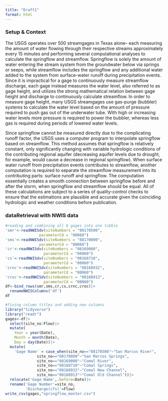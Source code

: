 ```yaml
---
title: "Draft1"
format: html
---
```


### Setup & Context

The USGS operates over 500 streamgages in Texas alone– each measuring the amount of water flowing through their respective streams approximately every 15 minutes and performing several computational analyses to calculate the springflow and streamflow. Springflow is solely the amount of water entering the stream system from the groundwater below via springs or seeps, while streamflow includes the springflow and any additional water added to the system from surface-water runoff during precipitation events. Since it is impractical for a gage to continuously measure streamflow discharge, each gage instead measures the water level, also referred to as gage height, and utilizes the strong mathematical relation between gage height and discharge to continuously calculate streamflow. In order to measure gage height, many USGS streamgages use gas-purge (bubbler) systems to calculate the water level based on the amount of pressure required to push gas out of the underwater tube. With high or increasing water levels more pressure is required to power the bubbler, whereas less gas is required during periods of lowered water levels.

Since springflow cannot be measured directly due to the complicating runoff factor, the USGS uses a computer program to interpolate springflow based on streamflow. This method assumes that springflow is relatively constant, only significantly changing with variable hydrologic conditions of the contributing regional aquifer (decreasing aquifer levels due to drought, for example, would cause a decrease in regional springflow). When surface water runoff from precipitation events contributes to streamflow, another computation is required to separate the streamflow measurement into its contributing parts: surface runoff and springflow. The computation essentially creates a smooth connection between springflow before and after the storm, when springflow and streamflow should be equal. All of these calculations are subject to a series of quality-control checks to ensure that the estimations are plausible and accurate given the coinciding hydrologic and weather conditions before publication.

### dataRetrieval with NWIS data

```r
#reading and combining all 6 gages into one tibble
'smr'<-readNWISdv(siteNumbers = "08170500",
               parameterCd = "00060")
'sms'<-readNWISdv(siteNumbers = "08170000",
               parameterCd = "00060")
'cr'<-readNWISdv(siteNumbers = "08169000",
                 parameterCd = "00060")
'cs'<-readNWISdv(siteNumbers = "08168710",
                 parameterCd = "00060")
'crnc'<-readNWISdv(siteNumbers = "08168932",
                 parameterCd = "00060")
'croc'<-readNWISdv(siteNumbers = "08168913",
                 parameterCd = "00060")
df<-bind_rows(smr,sms,cr,cs,crnc,croc)|>
  renameNWISColumns('df')
df
```

```r
#fixing column titles and adding new columns
library("tidyverse")
library("readr")
gages<-df|>
  select(site_no:Flow)|>
  mutate(
    Year = year(Date),
    Month = month(Date),
    Day = day(Date))|>
  mutate(
    'Gage Name' = case_when(site_no=="08170500"~"San Marcos River",
              site_no=="08170000"~"San Marcos Springs",
              site_no=="08169000"~"Comal River",
              site_no=="08168710"~"Comal Springs",
              site_no=="08168932"~"Comal New Channel",
              site_no=="08168913"~"Comal Old Channel"))|>
  relocate('Gage Name',.before=Date)|>
  rename('Gage Number'=site_no,
         'Discharge(cfs)'=Flow)
write_csv(gages,"springflow_master.csv")
```
